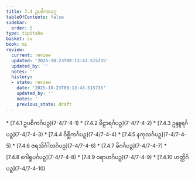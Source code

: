 ```yaml
---
title: 7.4 ဥပစိကာဝဂ္ဂ
tableOfContents: false
sidebar:
  order: 5
type: tipitaka
basket: su
book: mi
review:
  current: review
  updated: '2025-10-23T09:13:43.515735'
  updated_by: ''
  notes: ''
  history:
  - state: review
    date: '2025-10-23T09:13:43.515735'
    updated_by: ''
    notes: ''
    previous_state: draft
---
```



<ReviewStatus review={frontmatter.review} showDetails={true} />

<HypothesisAnnotation frontmatter={frontmatter} />

<DynamicBreadcrumb />



<TableOfContents book="mi" section="7.4">
* [7.4.1 ဥပစိကင်္ဂပဉှ](7-4/7-4-1)
* [7.4.2 ဗိဠာရင်္ဂပဉှ](7-4/7-4-2)
* [7.4.3 ဥန္ဒူရင်္ဂပဉှ](7-4/7-4-3)
* [7.4.4 ဝိစ္ဆိကင်္ဂပဉှ](7-4/7-4-4)
* [7.4.5 နကုလင်္ဂပဉှ](7-4/7-4-5)
* [7.4.6 ဇရသိင်္ဂါလင်္ဂပဉှ](7-4/7-4-6)
* [7.4.7 မိဂင်္ဂပဉှ](7-4/7-4-7)
* [7.4.8 ဂေါရူပင်္ဂပဉှ](7-4/7-4-8)
* [7.4.9 ဝရာဟင်္ဂပဉှ](7-4/7-4-9)
* [7.4.10 ဟတ္ထိင်္ဂပဉှ](7-4/7-4-10)
</TableOfContents>